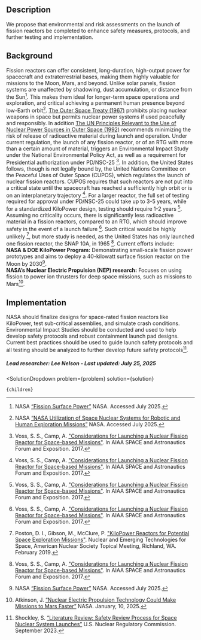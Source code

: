 

## Description
We propose that environmental and risk assessments on the launch of fission reactors be completed to enhance safety measures, protocols, and further testing and implementation.

## Background
Fission reactors can offer consistent, long-duration, high-output power for spacecraft and extraterrestrial bases, making them highly valuable for missions to the Moon, Mars, and beyond. Unlike solar panels, fission systems are unaffected by shadowing, dust accumulation, or distance from the Sun[^"1"]. This makes them ideal for longer-term space operations and exploration, and critical achieving a permanent human presence beyond low-Earth orbit[^"2"].
[The Outer Space Treaty (1967)]( https://www.unoosa.org/oosa/en/ourwork/spacelaw/treaties/introouterspacetreaty.html) prohibits placing nuclear weapons in space but permits nuclear power systems if used peacefully and responsibly. In addition [The UN Principles Relevant to the Use of Nuclear Power Sources in Outer Space (1992)]( https://docs.un.org/en/A/RES/47/68) recommends minimizing the risk of release of radioactive material during launch and operation.
Under current regulation, the launch of any fission reactor, or of an RTG with more than a certain amount of material, triggers an Environmental Impact Study under the National Environmental Policy Act, as well as a requirement for Presidential authorization under PD/NSC-25 [^"14"].
In addition, the United States follows, though is not legally bound by, the United Nations Committee on the Peaceful Uses of Outer Space (CUPOS), which regulates the launch of nuclear fission reactors. CUPOS requires that such reactors are not put into a critical state until the spacecraft has reached a sufficiently high orbit or is on an interplanetary trajectory [^"14"].
For a larger reactor, the full set of testing required for approval under PD/NSC-25 could take up to 3-5 years, while for a standardized KiloPower design, testing should require 1-2 years [^"14"].
Assuming no criticality occurs, there is significantly less radioactive material in a fission reactors, compared to an RTG, which should improve safety in the event of a launch failure [^"14"]. Such critical would be highly unlikely [^"12"], but more study is needed, as the United States has only launched one fission reactor, the SNAP 10A, in 1965 [^"14"].
Current efforts include:  
<b>NASA & DOE KiloPower Program:</b> Demonstrating small-scale fission power prototypes and aims to deploy a 40-kilowatt surface fission reactor on the Moon by 2030[^"1"].  
<b>NASA’s Nuclear Electric Propulsion (NEP) research:</b> Focuses on using fission to power ion thrusters for deep space missions, such as missions to Mars[^"3"].

## Implementation
NASA should finalize designs for space-rated fission reactors like KiloPower, test sub-critical assemblies, and simulate crash conditions. Environmental Impact Studies should be conducted and used to help develop safety protocols and robust containment launch pad designs. Current best practices should be used to guide launch safety protocols and all testing should be analyzed to further develop future safety protocols[^"4"]. 

##### Lead researcher: Lee Nelson - Last updated: July 25, 2025

[^"12"]: Poston, D. I., Gibson, M., McClure, P. ["KiloPower Reactors for Potential Space Exploration Missions"](http://anstd.ans.org/NETS-2019-Papers/Track-4--Space-Reactors/abstract-96-0.pdf). Nuclear and Emerging Technologies for Space, American Nuclear Society Topical Meeting, Richland, WA. February 2019.

[^"14"]: Voss, S. S., Camp, A. ["Considerations for Launching a Nuclear Fission Reactor for Space-based Missions"](https://arc.aiaa.org/doi/abs/10.2514/6.2017-5202). In AIAA SPACE and Astronautics Forum and Exposition. 2017.

[^"1"]: NASA [“Fission Surface Power”]( https://www.nasa.gov/space-technology-mission-directorate/tdm/fission-surface-power/) NASA. Accessed July 2025.

[^"2"]: NASA [“NASA Utilization of Space Nuclear Systems for Robotic and Human Exploration Missions”]( https://ntrs.nasa.gov/api/citations/20210025352/downloads/NASA%20Utilization%20of%20Space%20Nuclear%20Systems%20for%20Robotic%20and%20Human%20Exploration%20Missions.pdf) NASA. Accessed July 2025.

[^"3"]: Atkinson, J. [“Nuclear Electric Propulsion Technology Could Make Missions to Mars Faster”]( https://www.nasa.gov/centers-and-facilities/langley/nuclear-electric-propulsion-technology-could-make-missions-to-mars-faster/) NASA. January, 10, 2025.

[^"4"]: Shockley, S. [“Literature Review: Safety Review Process for Space Nuclear System Launches”]( https://www.nrc.gov/docs/ML2322/ML23226A004.pdf) U.S. Nuclear Regulatory Commission. September 2023.


  <SolutionDropdown 
    problem={problem} 
    solution={solution}
  >
    {children}
  </SolutionDropdown>